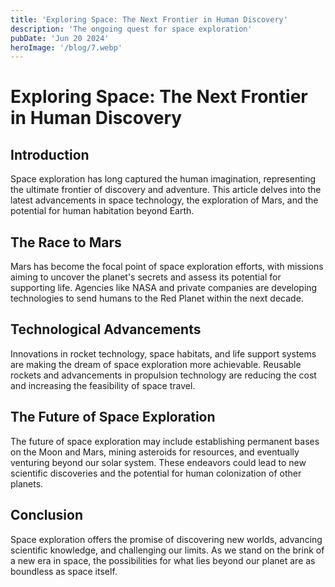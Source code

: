 ```yaml
---
title: 'Exploring Space: The Next Frontier in Human Discovery'
description: 'The ongoing quest for space exploration'
pubDate: 'Jun 20 2024'
heroImage: '/blog/7.webp'
---
```


# Exploring Space: The Next Frontier in Human Discovery

## Introduction

Space exploration has long captured the human imagination, representing the ultimate frontier of discovery and adventure. This article delves into the latest advancements in space technology, the exploration of Mars, and the potential for human habitation beyond Earth.

## The Race to Mars

Mars has become the focal point of space exploration efforts, with missions aiming to uncover the planet's secrets and assess its potential for supporting life. Agencies like NASA and private companies are developing technologies to send humans to the Red Planet within the next decade.

## Technological Advancements

Innovations in rocket technology, space habitats, and life support systems are making the dream of space exploration more achievable. Reusable rockets and advancements in propulsion technology are reducing the cost and increasing the feasibility of space travel.

## The Future of Space Exploration

The future of space exploration may include establishing permanent bases on the Moon and Mars, mining asteroids for resources, and eventually venturing beyond our solar system. These endeavors could lead to new scientific discoveries and the potential for human colonization of other planets.

## Conclusion

Space exploration offers the promise of discovering new worlds, advancing scientific knowledge, and challenging our limits. As we stand on the brink of a new era in space, the possibilities for what lies beyond our planet are as boundless as space itself.